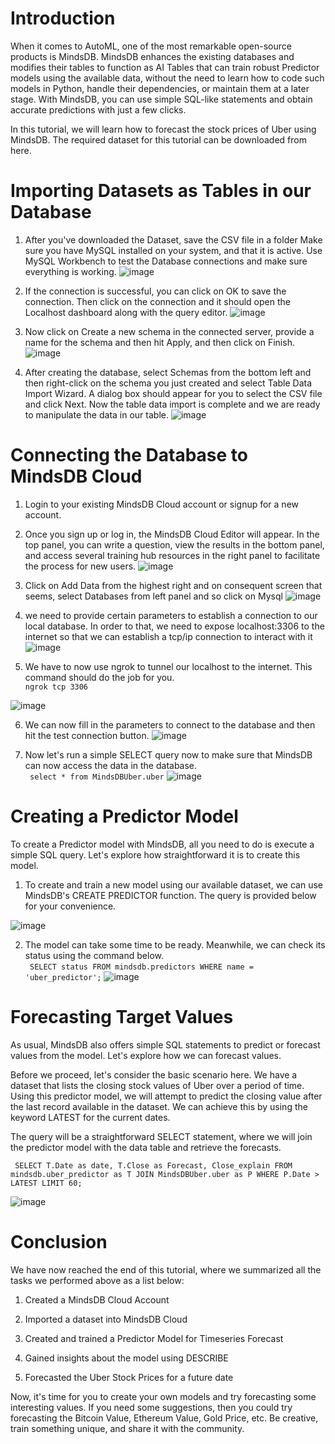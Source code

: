 # Introduction
When it comes to AutoML, one of the most remarkable open-source products is MindsDB. MindsDB enhances the existing databases and modifies their tables to function as AI Tables that can train robust Predictor models using the available data, without the need to learn how to code such models in Python, handle their dependencies, or maintain them at a later stage. With MindsDB, you can use simple SQL-like statements and obtain accurate predictions with just a few clicks.

In this tutorial, we will learn how to forecast the stock prices of Uber using MindsDB. The required dataset for this tutorial can be downloaded from here.

# Importing Datasets as Tables in our Database

1. After you've downloaded the Dataset, save the CSV file in a folder Make sure you have MySQL installed on your system, and that it is active. Use MySQL Workbench to test the Database connections and make sure everything is working.
![image](https://user-images.githubusercontent.com/26898623/236202313-a6378aab-9d10-4bb0-815c-ce859267bc1b.png)

2. If the connection is successful, you can click on OK to save the connection. Then click on the connection and it should open the Localhost dashboard along with the query editor.
![image](https://user-images.githubusercontent.com/26898623/236201910-252177b5-fd5c-45d9-bbdf-2950e78a2588.png)

3. Now click on Create a new schema in the connected server, provide a name for the schema and then hit Apply, and then click on Finish.
![image](https://user-images.githubusercontent.com/26898623/236202062-b596f72a-75d2-452a-ad6a-d52ab8febff0.png)

4. After creating the database, select Schemas from the bottom left and then right-click on the schema you just created and select Table Data Import Wizard. A dialog box should appear for you to select the CSV file and click Next. Now the table data import is complete and we are ready to manipulate the data in our table.
![image](https://user-images.githubusercontent.com/26898623/236202206-eaedcbc0-f127-4a67-a317-c24ef8b4151d.png)

# Connecting the Database to MindsDB Cloud

1. Login to your existing MindsDB Cloud account or signup for a new account.

2. Once you sign up or log in, the MindsDB Cloud Editor will appear. In the top panel, you can write a question, view the results in the bottom panel, and access several training hub resources in the right panel to facilitate the process for new users.
![image](https://user-images.githubusercontent.com/26898623/236202668-20f5656d-6c32-4c4a-a00e-2517e36ba386.png)

3. Click on Add Data from the highest right and on consequent screen that seems, select Databases from left panel and so click on Mysql
![image](https://user-images.githubusercontent.com/26898623/236202789-e42f6b3f-a54a-46cc-9b07-92bd1a9533bc.png)

4. we need to provide certain parameters to establish a connection to our local database. In order to that, we need to expose localhost:3306 to the internet so that we can establish a tcp/ip connection to interact with it
![image](https://user-images.githubusercontent.com/26898623/236202883-2121e272-1273-441b-bf6c-c47db02fcf20.png)

5. We have to now use ngrok to tunnel our localhost to the internet. This command should do the job for you.  
`ngrok tcp 3306`

![image](https://user-images.githubusercontent.com/26898623/236204171-05310422-eddc-44ec-8f77-a99097d36095.png)

6. We can now fill in the parameters to connect to the database and then hit the test connection button.
![image](https://user-images.githubusercontent.com/26898623/236204351-f8026d67-6320-4e8e-a4a7-154468c9ea38.png)

7. Now let's run a simple SELECT query now to make sure that MindsDB can now access the data in the database.   
` select * from MindsDBUber.uber`
![image](https://user-images.githubusercontent.com/26898623/236204572-a7762077-d8b8-43fb-b8aa-2beef92eab5e.png)

# Creating a Predictor Model
To create a Predictor model with MindsDB, all you need to do is execute a simple SQL query. Let's explore how straightforward it is to create this model.

1. To create and train a new model using our available dataset, we can use MindsDB's CREATE PREDICTOR function. The query is provided below for your convenience.   

 ![image](https://user-images.githubusercontent.com/26898623/236204921-af3a0dd7-f7cd-463e-bc71-892f24403b8a.png)

2. The model can take some time to be ready. Meanwhile, we can check its status using the command below.  
` SELECT status
 FROM mindsdb.predictors
 WHERE name = 'uber_predictor';`
 ![image](https://user-images.githubusercontent.com/26898623/236205284-3cbe21e1-c140-4cea-90a1-dfa20b409a92.png)

# Forecasting Target Values
As usual, MindsDB also offers simple SQL statements to predict or forecast values from the model. Let's explore how we can forecast values.

Before we proceed, let's consider the basic scenario here. We have a dataset that lists the closing stock values of Uber over a period of time. Using this predictor model, we will attempt to predict the closing value after the last record available in the dataset. We can achieve this by using the keyword LATEST for the current dates.

The query will be a straightforward SELECT statement, where we will join the predictor model with the data table and retrieve the forecasts.

`
SELECT T.Date as date,
       T.Close as Forecast,
       Close_explain
FROM mindsdb.uber_predictor as T
JOIN MindsDBUber.uber as P
WHERE P.Date > LATEST
LIMIT 60;`

![image](https://user-images.githubusercontent.com/26898623/236205531-27b20d9c-d6c5-4859-a908-ee781a796cd2.png)

# Conclusion
We have now reached the end of this tutorial, where we summarized all the tasks we performed above as a list below:

1. Created a MindsDB Cloud Account

2. Imported a dataset into MindsDB Cloud

3. Created and trained a Predictor Model for Timeseries Forecast

4. Gained insights about the model using DESCRIBE

5. Forecasted the Uber Stock Prices for a future date

Now, it's time for you to create your own models and try forecasting some interesting values. If you need some suggestions, then you could try forecasting the Bitcoin Value, Ethereum Value, Gold Price, etc. Be creative, train something unique, and share it with the community.
